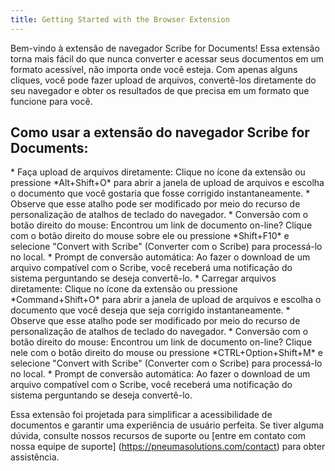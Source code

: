 ```yaml
---
title: Getting Started with the Browser Extension
---
```




Bem-vindo à extensão de navegador Scribe for Documents! Essa extensão torna mais fácil do que nunca converter e acessar seus documentos em um formato acessível, não importa onde você esteja. Com apenas alguns cliques, você pode fazer upload de arquivos, convertê-los diretamente do seu navegador e obter os resultados de que precisa em um formato que funcione para você. 

## Como usar a extensão do navegador Scribe for Documents:

<Windows>
* Faça upload de arquivos diretamente: Clique no ícone da extensão ou pressione *Alt+Shift+O* para abrir a janela de upload de arquivos e escolha o documento que você gostaria que fosse corrigido instantaneamente.
    * Observe que esse atalho pode ser modificado por meio do recurso de personalização de atalhos de teclado do navegador.
* Conversão com o botão direito do mouse: Encontrou um link de documento on-line? Clique com o botão direito do mouse sobre ele ou pressione *Shift+F10* e selecione "Convert with Scribe" (Converter com o Scribe) para processá-lo no local.
* Prompt de conversão automática: Ao fazer o download de um arquivo compatível com o Scribe, você receberá uma notificação do sistema perguntando se deseja convertê-lo.
</Windows>

<MacOS>
* Carregar arquivos diretamente: Clique no ícone da extensão ou pressione *Command+Shift+O* para abrir a janela de upload de arquivos e escolha o documento que você deseja que seja corrigido instantaneamente.
    * Observe que esse atalho pode ser modificado por meio do recurso de personalização de atalhos de teclado do navegador.
* Conversão com o botão direito do mouse: Encontrou um link de documento on-line? Clique nele com o botão direito do mouse ou pressione *CTRL+Option+Shift+M* e selecione "Convert with Scribe" (Converter com o Scribe) para processá-lo no local.
* Prompt de conversão automática: Ao fazer o download de um arquivo compatível com o Scribe, você receberá uma notificação do sistema perguntando se deseja convertê-lo.
</MacOS>

Essa extensão foi projetada para simplificar a acessibilidade de documentos e garantir uma experiência de usuário perfeita. Se tiver alguma dúvida, consulte nossos recursos de suporte ou [entre em contato com nossa equipe de suporte] (https://pneumasolutions.com/contact) para obter assistência.